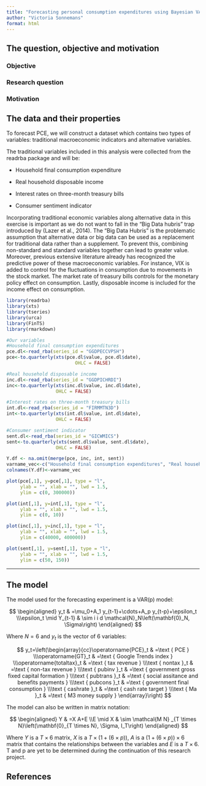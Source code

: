 ```yaml
---
title: "Forecasting personal consumption expenditures using Bayesian VARs and alternative data"
author: "Victoria Sonnemans"
format: html
---
```


## The question, objective and motivation

### Objective

### Research question

### Motivation

## The data and their properties

To forecast PCE, we will construct a dataset which contains two types of variables: traditional macroeconomic indicators and alternative variables.

The traditional variables included in this analysis were collected from the readrba package and will be:

-   Household final consumption expenditure

-   Real household disposable income

-   Interest rates on three-month treasury bills

-   Consumer sentiment indicator

Incorporating traditional economic variables along alternative data in this exercise is important as we do not want to fall in the "Big Data hubris" trap introduced by (Lazer et al., 2014). The "Big Data Hubris" is the problematic assumption that alternative data or big data can be used as a replacement for traditional data rather than a supplement. To prevent this, combining non-standard and standard variables together can lead to greater value. Moreover, previous extensive literature already has recognized the predictive power of these macroeconomic variables. For instance, VIX is added to control for the fluctuations in consumption due to movements in the stock market. The market rate of treasury bills controls for the monetary policy effect on consumption. Lastly, disposable income is included for the income effect on consumption.

```r
library(readrba)
library(xts)
library(tseries)
library(urca)
library(FinTS)
library(rmarkdown)

#Our variables
#Household final consumption expenditures 
pce.dl<-read_rba(series_id = "GGDPECCVPSH")
pce<-to.quarterly(xts(pce.dl$value, pce.dl$date), 
                         OHLC = FALSE)

#Real household disposable income
inc.dl<-read_rba(series_id = "GGDPICHRDI")
inc<-to.quarterly(xts(inc.dl$value, inc.dl$date), 
                  OHLC = FALSE)

#Interest rates on three-month treasury bills 
int.dl<-read_rba(series_id = "FIRMMTN3D")
int<-to.quarterly(xts(int.dl$value, int.dl$date), 
                  OHLC = FALSE)

#Consumer sentiment indicator
sent.dl<-read_rba(series_id = "GICWMICS")
sent<-to.quarterly(xts(sent.dl$value, sent.dl$date), 
                  OHLC = FALSE)

Y.df <- na.omit(merge(pce, inc, int, sent))
varname_vec<-c("Household final consumption expenditures", "Real household disposable income", "Interest rates on three-month treasury bills","Consumer sentiment indicator" )
colnames(Y.df)<-varname_vec

plot(pce[,1], y=pce[,1], type = "l", 
     ylab = "", xlab = "", lwd = 1.5,
     ylim = c(0, 300000))

plot(int[,1], y=int[,1], type = "l", 
     ylab = "", xlab = "", lwd = 1.5,
     ylim = c(0, 10))

plot(inc[,1], y=inc[,1], type = "l", 
     ylab = "", xlab = "", lwd = 1.5,
     ylim = c(40000, 400000))

plot(sent[,1], y=sent[,1], type = "l", 
     ylab = "", xlab = "", lwd = 1.5,
     ylim = c(50, 150))

```

------------------------------------------------------------------------

## The model

The model used for the forecasting experiment is a VAR(p) model:

$$
\begin{aligned}
y_t & =\mu_0+A_1 y_{t-1}+\cdots+A_p y_{t-p}+\epsilon_t \\\epsilon_t \mid Y_{t-1} & \sim i i d \mathcal{N}_N\left(\mathbf{0}_N, \Sigma\right)
\end{aligned}
$$

Where $N=6$ and $y_t$ is the vector of 6 variables:

$$
y_t=\left(\begin{array}{cc}\operatorname{PCE}_t & =\text { PCE } \\\operatorname{GT}_t & =\text { Google Trends index } \\\operatorname{totaltax}_t & =\text { tax revenue } \\\text { nontax }_t & =\text { non-tax revenue } \\\text { pubinv }_t & =\text { government gross fixed capital formation } \\\text { pubtrans }_t & =\text { social assitance and benefits payments } \\\text { pubcons }_t & =\text { government final consumption } \\\text { cashrate }_t & =\text { cash rate target } \\\text { Ma }_t & =\text { M3 money supply }
\end{array}\right)
$$

The model can also be written in matrix notation:

$$
\begin{aligned}
Y & =X A+E \\E \mid X & \sim \mathcal{M N} _{T \times N}\left(\mathbf{0}_{T \times N}, \Sigma, I_T\right)
\end{aligned}
$$

Where $Y$ is a $T\times6$ matrix, $X$ is a $T\times(1+(6\times p))$, $A$ is a $(1+(6\times p))\times 6$ matrix that contains the relationships between the variables and $E$ is a $T\times6$. T and p are yet to be determined during the continuation of this research project.

## References

